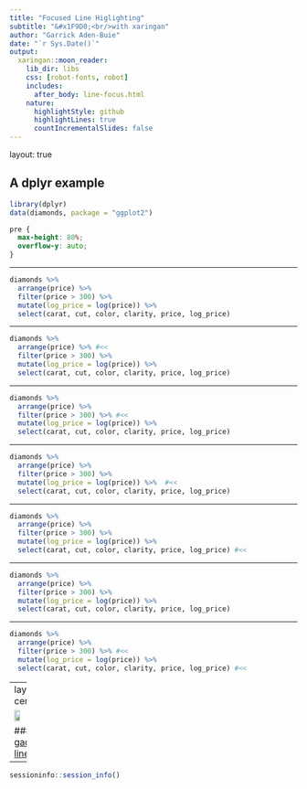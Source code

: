 ```yaml
---
title: "Focused Line Higlighting"
subtitle: "&#x1F9D0;<br/>with xaringan"
author: "Garrick Aden-Buie"
date: "`r Sys.Date()`"
output:
  xaringan::moon_reader:
    lib_dir: libs
    css: [robot-fonts, robot]
    includes:
      after_body: line-focus.html
    nature:
      highlightStyle: github
      highlightLines: true
      countIncrementalSlides: false
---
```


layout: true

## A dplyr example

```r
library(dplyr)
data(diamonds, package = "ggplot2")
```

```css
pre {
  max-height: 80%;
  overflow-y: auto;
}
```

---

```r
diamonds %>% 
  arrange(price) %>% 
  filter(price > 300) %>% 
  mutate(log_price = log(price)) %>% 
  select(carat, cut, color, clarity, price, log_price)
```

---

```r
diamonds %>% 
  arrange(price) %>% #<<
  filter(price > 300) %>% 
  mutate(log_price = log(price)) %>% 
  select(carat, cut, color, clarity, price, log_price)
```

---

```r
diamonds %>% 
  arrange(price) %>% 
  filter(price > 300) %>% #<<
  mutate(log_price = log(price)) %>% 
  select(carat, cut, color, clarity, price, log_price)
```

---

```r
diamonds %>% 
  arrange(price) %>% 
  filter(price > 300) %>% 
  mutate(log_price = log(price)) %>%  #<<
  select(carat, cut, color, clarity, price, log_price)
```

---

```r
diamonds %>% 
  arrange(price) %>% 
  filter(price > 300) %>% 
  mutate(log_price = log(price)) %>%
  select(carat, cut, color, clarity, price, log_price) #<<
```

---

```r
diamonds %>% 
  arrange(price) %>% 
  filter(price > 300) %>%
  mutate(log_price = log(price)) %>% 
  select(carat, cut, color, clarity, price, log_price)
```

---

```r
diamonds %>% 
  arrange(price) %>% 
  filter(price > 300) %>% #<<
  mutate(log_price = log(price)) %>% 
  select(carat, cut, color, clarity, price, log_price) #<<
```

---
layout: false
class: center middle

<img src="https://github.githubassets.com/images/modules/logos_page/GitHub-Mark.png" width="25%" />

### [gadenbuie/xaringan-line-focus](https://github.com/gadenbuie/xaringan-line-focus)

---

```r
sessioninfo::session_info()
```
